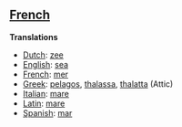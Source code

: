==[[French]]==

'''Translations'''

*[[Dutch]]: [[zee]]
*[[English]]: [[sea]]
*[[French]]: [[mer]]
*[[Greek]]: [[pelagos]], [[thalassa]], [[thalatta]] (Attic)
*[[Italian]]: [[mare]]
*[[Latin]]: [[mare]]
*[[Spanish]]: [[mar]]